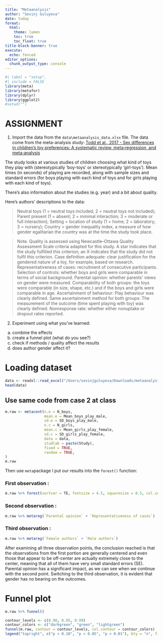 ```yaml
---
title: "Metaanalysis"
author: "Sevinj Guluyeva"
date: today
format:  
  html:
    theme: lumen
    toc: true
    toc_float: true
title-block-banner: true
execute:
  echo: fenced
editor_options:
  chunk_output_type: console
---
```


```r
#| label = "setup",
#| include = FALSE
library(meta)
library(metafor)
library(dplyr)
library(ggplot2)
#setwd("")
```

# ASSIGNMENT 

1) Import the data from the `data\metaanalysis_data.xlsx` file. The data come from the meta-analysis study: [Todd et al., 2017 - Sex differences in children's toy preferences: A systematic review, meta‐regression, and meta‐analysis](https://onlinelibrary.wiley.com/doi/full/10.1002/icd.2064)

The study looks at various studies of children choosing what kind of toys they play with (stereotypically 'boy-toys' or stereotypically 'girl-toys'). Mean times (in seconds) of playing are recorded, along with sample sizes and standard errors (for boys playing with each kind of toys and for girls playing with each kind of toys).

There's also information about the studies (e.g. year) and a bit about quality.

Here's authors' descriptions to the data:

> Neutral toys (1 = neutral toys included; 2 = neutral toys not included); Parent present (1 = absent; 2 = minimal interaction; 3 = moderate or full interaction); Setting = location of study (1 = home; 2 = laboratory; 3 = nursery); Country = gender inequality index, a measure of how gender egalitarian the country was at the time the study took place.

> Note. Quality is assessed using Newcastle–Ottawa Quality Assessment Scale criteria adapted for this study. A star indicates that the study fulfilled this criterion; an X indicates that the
study did not fulfil this criterion. 
Case definition adequate: clear justification for the gendered nature of a toy, for example, based on research. 
Representativeness of cases: recruitment of consecutive participants. 
Selection of controls: whether boys and girls were comparable in terms of social background.
Parental opinion: whether parents' views on gender were measured.
Comparability of both groups: the toys were comparable (in size, shape, etc.) and if the boys and girls were comparable in age. 
Ascertainment of behaviour: Play behaviour was clearly defined. 
Same ascertainment method for both groups: The measurement of the outcome (time spent playing with toy) was clearly defined. 
Nonresponse rate: whether either nonuptake or dropout rates reported.

2) Experiment using what you've learned:

a) combine the effects
b) create a funnel plot (what do you see?)
c) check if methods / quality affect the results
d) does author gender affect it?

# Loading dataset  

```r
data <- readxl::read_excel("/Users/sevinjguluyeva/Downloads/metaanalysis_data.xlsx")
head(data)
```

## Use same code from case 2 at class 

```r
m.raw <- metacont(n.e = N_boys,
                  mean.e = Mean_boys_play_male,
                  sd.e = SD_boys_play_male,
                  n.c = N_girls,
                  mean.c = Mean_girls_play_female,
                  sd.c = SD_girls_play_female,
                  data = data,
                  studlab = paste(Study),
                  fixed = TRUE,
                  random = TRUE,
)
m.raw
```

Then  use `meta`package  I put our results into the `forest()` function:

### First observation :
```r
m.raw %>% forest(sortvar = TE, fontsize = 4.5, squaresize = 0.5, col.square = 'green')
```


### Second observation :
```r
m.raw %>% metareg(`Parental opinion` + `Representativeness of cases`)
```


### Third observation :
```r
m.raw %>% metareg(`Female authors` + `Male authors`)
```

After examining all three observation points, the conclusion reached is that the observations from the first portion are generally centered and even those that appear to be off-center are actually extremely close to the center, meaning that all of them have very small standard errors (SE). Parental opinion has a significant impact, as we can see when we continue with the second point. Switching to the third observation, it is evident that gender has no bearing on the outcomes.


# Funnel plot 
```r
m.raw %>% funnel()
```



```r
contour_levels <- c(0.90, 0.95, 0.99)
contour_colors <- c("darkgreen", "green", "lightgreen")
funnel(m.raw, contour = contour_levels, col.contour = contour_colors)
legend("topright", c("p < 0.10", "p < 0.05", "p < 0.01"), bty = "n", fill = contour_colors)
```
